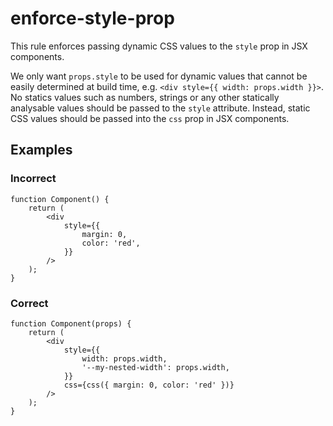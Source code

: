 # enforce-style-prop

This rule enforces passing dynamic CSS values to the `style` prop in JSX components.

We only want `props.style` to be used for dynamic values that cannot be easily determined at build
time, e.g. `<div style={{ width: props.width }}>`. No statics values such as numbers, strings or any
other statically analysable values should be passed to the `style` attribute. Instead, static CSS
values should be passed into the `css` prop in JSX components.

## Examples

### Incorrect

```tsx
function Component() {
    return (
        <div
            style={{
                margin: 0,
                color: 'red',
            }}
        />
    );
}
```

### Correct

```tsx
function Component(props) {
    return (
        <div
            style={{
                width: props.width,
                '--my-nested-width': props.width,
            }}
            css={css({ margin: 0, color: 'red' })}
        />
    );
}
```
